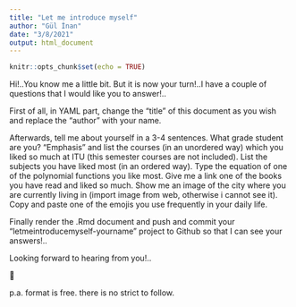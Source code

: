 ```yaml
---
title: "Let me introduce myself"
author: "Gül İnan"
date: "3/8/2021"
output: html_document
---
```


```r
knitr::opts_chunk$set(echo = TRUE)
```

Hi!..You know me a little bit. But it is now your turn!..I have a couple of questions that I would like you to answer!..

First of all, in YAML part, change the "title" of this document as you wish and replace the "author" with your name. 

Afterwards, tell me about yourself in a 3-4 sentences. 
What grade student are you?
"Emphasis" and list the courses (in an unordered way) which you liked so much at ITU (this semester courses are not included).
List the subjects you have liked most (in an ordered way).
Type the equation of one of the polynomial functions you like most. 
Give me a link one of the books you have read and liked so much.
Show me an image of the city where you are currently living in (import image from web, otherwise i cannot see it).
Copy and paste one of the emojis you use frequently in your daily life. 
 
Finally render the .Rmd document and push and commit your "letmeintroducemyself-yourname" project to Github so that I can see your answers!..

Looking forward to hearing from you!..

🥳

p.a. format is free. there is no strict to follow. 
